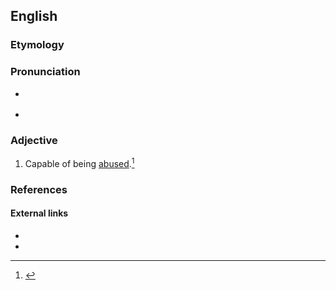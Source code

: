 ==English==

===Etymology===
{{suffix|abuse|able}}

===Pronunciation===
* {{a|RP}} {{IPA|/əˈbjuː.zə.bl̩/}}
* {{a|US}} {{IPA|/əˈbju.zə.bl̩/}} 

===Adjective===
{{en-adj}}

# Capable of being [[abuse]]d.{{defdate|First attested in the mid 17<sup>th</sup> century.}}<ref name=SOED>{{reference-book | last =| first = | authorlink =  | coauthors =  | editor =Brown, Lesley  | others =  | title = The Shorter Oxford English Dictionary | origdate =  | origyear = 1933| origmonth =  | url =  | format =  | accessdate =  | accessyear =  | accessmonth =  | edition = 5th | date =  | year =2003| month =  | publisher =Oxford University Press  | location =Oxford, UK | language =  | id =  | doi = | isbn =978-0-19-860575-7 | lccn = | ol = | pages =10| chapter =  | chapterurl =  | quote =}}</ref>

===References===
<references/>

====External links====
* {{R:Webster 1913}}
* {{R:Century 1911}}